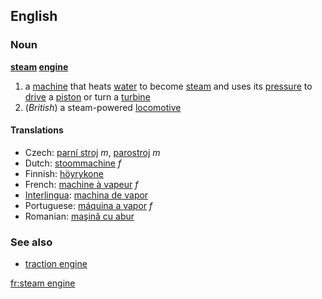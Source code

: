 ==English==

===Noun===
'''[[steam]] [[engine]]'''

# a [[machine]] that heats [[water]] to become [[steam]] and uses its [[pressure]] to [[drive]] a [[piston]] or turn a [[turbine]]
#(''British'') a steam-powered [[locomotive]]

====Translations====
*Czech: [[parní stroj]] ''m'', [[parostroj]] ''m''
*Dutch: [[stoommachine]] ''f''
*Finnish: [[höyrykone]]
*French: [[machine à vapeur]] ''f''
*[[Interlingua]]: [[machina de vapor]]
*Portuguese: [[máquina a vapor]] ''f''
*Romanian: [[maşină cu abur]]

===See also===
*[[traction engine]]

[[fr:steam engine]]